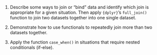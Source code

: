 1.  Describe some ways to join or "bind" data and identify which join is
    appropriate for a given situation. Then apply `{dplyr}`'s
    `full_join()` function to join two datasets together into one single
    dataset.

2.  Demonstrate how to use functionals to repeatedly join more than two
    datasets together.

3.  Apply the function `case_when()` in situations that require nested
    conditionals (if-else).

